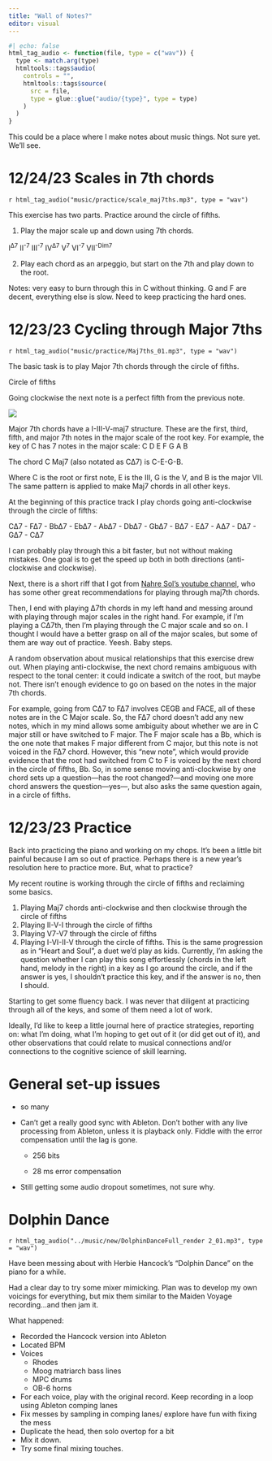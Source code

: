 ```yaml
---
title: "Wall of Notes?"
editor: visual
---
```


```r
#| echo: false
html_tag_audio <- function(file, type = c("wav")) {
  type <- match.arg(type)
  htmltools::tags$audio(
    controls = "",
    htmltools::tags$source(
      src = file,
      type = glue::glue("audio/{type}", type = type)
    )
  )
}

```

This could be a place where I make notes about music things. Not sure yet. We'll see.

# 12/24/23 Scales in 7th chords

`r html_tag_audio("music/practice/scale_maj7ths.mp3", type = "wav")`

This exercise has two parts. Practice around the circle of fifths.

1.  Play the major scale up and down using 7th chords.

I^∆7^ II^-7^ III^-7^ IV^∆7^ V^7^ VI^-7^ VII^-Dim7^

2.  Play each chord as an arpeggio, but start on the 7th and play down to the root.

Notes: very easy to burn through this in C without thinking. G and F are decent, everything else is slow. Need to keep practicing the hard ones.

# 12/23/23 Cycling through Major 7ths

`r html_tag_audio("music/practice/Maj7ths_01.mp3", type = "wav")`

The basic task is to play Major 7th chords through the circle of fifths.

::: column-margin
Circle of fifths

Going clockwise the next note is a perfect fifth from the previous note.

![](images/Captura-de-Pantalla-2021-07-08-a-la-s--10.25.22-a.-m..png)
:::

Major 7th chords have a I-III-V-maj7 structure. These are the first, third, fifth, and major 7th notes in the major scale of the root key. For example, the key of C has 7 notes in the major scale: C D E F G A B

The chord C Maj7 (also notated as C∆7) is C-E-G-B.

Where C is the root or first note, E is the III, G is the V, and B is the major VII. The same pattern is applied to make Maj7 chords in all other keys.

At the beginning of this practice track I play chords going anti-clockwise through the circle of fifths:

C∆7 - F∆7 - Bb∆7 - Eb∆7 - Ab∆7 - Db∆7 - Gb∆7 - B∆7 - E∆7 - A∆7 - D∆7 - G∆7 - C∆7

I can probably play through this a bit faster, but not without making mistakes. One goal is to get the speed up both in both directions (anti-clockwise and clockwise).

Next, there is a short riff that I got from [Nahre Sol's youtube channel](https://www.youtube.com/watch?v=CML0EgoqpxU), who has some other great recommendations for playing through maj7th chords.

Then, I end with playing ∆7th chords in my left hand and messing around with playing through major scales in the right hand. For example, if I'm playing a C∆7th, then I'm playing through the C major scale and so on. I thought I would have a better grasp on all of the major scales, but some of them are way out of practice. Yeesh. Baby steps.

A random observation about musical relationships that this exercise drew out. When playing anti-clockwise, the next chord remains ambiguous with respect to the tonal center: it could indicate a switch of the root, but maybe not. There isn't enough evidence to go on based on the notes in the major 7th chords.

For example, going from C∆7 to F∆7 involves CEGB and FACE, all of these notes are in the C Major scale. So, the F∆7 chord doesn't add any new notes, which in my mind allows some ambiguity about whether we are in C major still or have switched to F major. The F major scale has a Bb, which is the one note that makes F major different from C major, but this note is not voiced in the F∆7 chord. However, this "new note", which would provide evidence that the root had switched from C to F is voiced by the next chord in the circle of fifths, Bb. So, in some sense moving anti-clockwise by one chord sets up a question---has the root changed?---and moving one more chord answers the question---yes---, but also asks the same question again, in a circle of fifths.

# 12/23/23 Practice

Back into practicing the piano and working on my chops. It's been a little bit painful because I am so out of practice. Perhaps there is a new year's resolution here to practice more. But, what to practice?

My recent routine is working through the circle of fifths and reclaiming some basics.

1.  Playing Maj7 chords anti-clockwise and then clockwise through the circle of fifths
2.  Playing II-V-I through the circle of fifths
3.  Playing V7-V7 through the circle of fifths
4.  Playing I-VI-II-V through the circle of fifths. This is the same progression as in "Heart and Soul", a duet we'd play as kids. Currently, I'm asking the question whether I can play this song effortlessly (chords in the left hand, melody in the right) in a key as I go around the circle, and if the answer is yes, I shouldn't practice this key, and if the answer is no, then I should.

Starting to get some fluency back. I was never that diligent at practicing through all of the keys, and some of them need a lot of work.

Ideally, I'd like to keep a little journal here of practice strategies, reporting on: what I'm doing, what I'm hoping to get out of it (or did get out of it), and other observations that could relate to musical connections and/or connections to the cognitive science of skill learning.

# General set-up issues

-   so many

-   Can't get a really good sync with Ableton. Don't bother with any live processing from Ableton, unless it is playback only. Fiddle with the error compensation until the lag is gone.

    -   256 bits

    -   28 ms error compensation

-   Still getting some audio dropout sometimes, not sure why.

# Dolphin Dance

`r html_tag_audio("../music/new/DolphinDanceFull_render 2_01.mp3", type = "wav")`

Have been messing about with Herbie Hancock's "Dolphin Dance" on the piano for a while.

Had a clear day to try some mixer mimicking. Plan was to develop my own voicings for everything, but mix them similar to the Maiden Voyage recording...and then jam it.

What happened:

-   Recorded the Hancock version into Ableton
-   Located BPM
-   Voices
    -   Rhodes
    -   Moog matriarch bass lines
    -   MPC drums
    -   OB-6 horns
-   For each voice, play with the original record. Keep recording in a loop using Ableton comping lanes
-   Fix messes by sampling in comping lanes/ explore have fun with fixing the mess
-   Duplicate the head, then solo overtop for a bit
-   Mix it down.
-   Try some final mixing touches.
